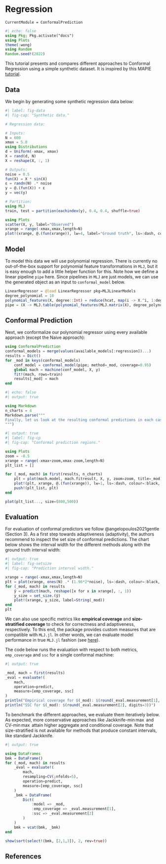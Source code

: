 # Regression

```@meta
CurrentModule = ConformalPrediction
```

```julia
#| echo: false
using Pkg; Pkg.activate("docs")
using Plots
theme(:wong)
using Random
Random.seed!(2022)
```

This tutorial presents and compares different approaches to Conformal Regression using a simple synthetic dataset. It is inspired by this MAPIE [tutorial](https://mapie.readthedocs.io/en/latest/examples_regression/4-tutorials/plot_main-tutorial-regression.html#).

## Data

We begin by generating some synthetic regression data below:

```julia
#| label: fig-data
#| fig-cap: "Synthetic data."

# Regression data:

# Inputs:
N = 600
xmax = 5.0
using Distributions
d = Uniform(-xmax, xmax)
X = rand(d, N)
X = reshape(X, :, 1)

# Outputs:
noise = 0.5
fun(X) = X * sin(X)
ε = randn(N) .* noise
y = @.(fun(X)) + ε
y = vec(y)

# Partition:
using MLJ
train, test = partition(eachindex(y), 0.4, 0.4, shuffle=true)

using Plots
scatter(X, y, label="Observed")
xrange = range(-xmax,xmax,length=N)
plot!(xrange, @.(fun(xrange)), lw=4, label="Ground truth", ls=:dash, colour=:black)
```

## Model

To model this data we will use polynomial regression. There is currently no out-of-the-box support for polynomial feature transformations in `MLJ`, but it is easy enough to add a little helper function for this. Note how we define a linear pipeline `pipe` here. Since pipelines in `MLJ` are just models, we can use the generated object as an input to `conformal_model` below.

```julia
LinearRegressor = @load LinearRegressor pkg=MLJLinearModels
degree_polynomial = 10
polynomial_features(X, degree::Int) = reduce(hcat, map(i -> X.^i, 1:degree))
pipe = (X -> MLJ.table(polynomial_features(MLJ.matrix(X), degree_polynomial))) |> LinearRegressor()
```

## Conformal Prediction

Next, we conformalize our polynomial regressor using every available approach (except the Naive approach):

```julia
using ConformalPrediction
conformal_models = merge(values(available_models[:regression])...)
results = Dict()
for _mod in keys(conformal_models) 
    conf_model = conformal_model(pipe; method=_mod, coverage=0.95)
    global mach = machine(conf_model, X, y)
    fit!(mach, rows=train)
    results[_mod] = mach
end
```

```julia
#| echo: false
#| output: true

using Markdown
n_charts = 4
Markdown.parse("""
Finally, let us look at the resulting conformal predictions in each case. The chart below shows the results: for the first $n_charts methods it displays the training data (dots) overlaid with the conformal prediction interval (shaded area). At first glance it is hard to spot any major differences between the different approaches. Next, we will look at how we can evaluate and benchmark these predictions.
""")
```

```julia
#| output: true
#| label: fig-cp
#| fig-cap: "Conformal prediction regions."

using Plots
zoom = -0.5
xrange = range(-xmax+zoom,xmax-zoom,length=N)
plt_list = []

for (_mod, mach) in first(results, n_charts)
    plt = plot(mach.model, mach.fitresult, X, y, zoom=zoom, title=_mod)
    plot!(plt, xrange, @.(fun(xrange)), lw=1, ls=:dash, colour=:black, label="Ground truth")
    push!(plt_list, plt)
end

plot(plt_list..., size=(800,500))
```

## Evaluation

For evaluation of conformal predictors we follow @angelopoulos2021gentle (Section 3). As a first step towards adaptiveness (adaptivity), the authors recommend to inspect the set size of conformal predictions. The chart below shows the interval width for the different methods along with the ground truth interval width:

```julia
#| output: true
#| label: fig-setsize
#| fig-cap: "Prediction interval width."

xrange = range(-xmax,xmax,length=N)
plt = plot(xrange, ones(N) .* (1.96*2*noise), ls=:dash, colour=:black, label="Ground truth", lw=2)
for (_mod, mach) in results
    ŷ = predict(mach, reshape([x for x in xrange], :, 1))
    y_size = set_size.(ŷ)
    plot!(xrange, y_size, label=String(_mod))
end
plt
```

We can also use specific metrics like **empirical coverage** and **size-stratified coverage** to check for correctness and adaptiveness, respectively. To this end, the package provides custom measures that are compatible with `MLJ.jl`. In other words, we can evaluate model performance in true `MLJ.jl` fashion (see [here](https://alan-turing-institute.github.io/MLJ.jl/dev/evaluating_model_performance/)). 

The code below runs the evaluation with respect to both metrics, `emp_coverage` and `ssc` for a single conformal machine: 

```julia
#| output: true

_mod, mach = first(results)
_eval = evaluate!(
    mach,
    operation=predict,
    measure=[emp_coverage, ssc]
)
println("Empirical coverage for $(_mod): $(round(_eval.measurement[1], digits=3))")
println("SSC for $(_mod): $(round(_eval.measurement[2], digits=3))")
```


To benchmark the different approaches, we evaluate them iteratively below. As expected, more conservative approaches like Jackknife-$\min\max$ and CV-$\min\max$ attain higher aggregate and conditional coverage. Note that size-stratified is not available for methods that produce constant intervals, like standard Jackknife.

```julia
#| output: true

using DataFrames
bmk = DataFrame()
for (_mod, mach) in results
    _eval = evaluate!(
        mach,
        resampling=CV(;nfolds=5),
        operation=predict,
        measure=[emp_coverage, ssc]
    )
    _bmk = DataFrame(
        Dict(
            :model => _mod,
            :emp_coverage => _eval.measurement[1],
            :ssc => _eval.measurement[2]
        )
    )
    bmk = vcat(bmk, _bmk)
end

show(sort(select!(bmk, [2,1,3]), 2, rev=true))
```

## References
